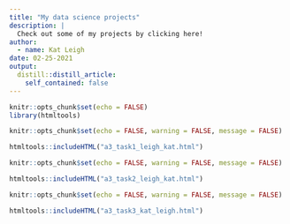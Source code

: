 ```yaml
---
title: "My data science projects"
description: |
  Check out some of my projects by clicking here!
author:
  - name: Kat Leigh
date: 02-25-2021
output:
  distill::distill_article:
    self_contained: false
---
```


```r
knitr::opts_chunk$set(echo = FALSE)
library(htmltools)
```

```r

knitr::opts_chunk$set(echo = FALSE, warning = FALSE, message = FALSE)

htmltools::includeHTML("a3_task1_leigh_kat.html")
```

```r
knitr::opts_chunk$set(echo = FALSE, warning = FALSE, message = FALSE)

htmltools::includeHTML("a3_task2_leigh_kat.html")
```

```r
knitr::opts_chunk$set(echo = FALSE, warning = FALSE, message = FALSE)

htmltools::includeHTML("a3_task3_kat_leigh.html")
```

